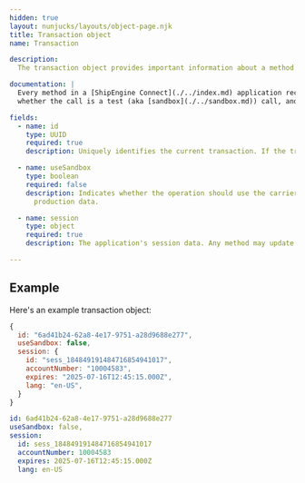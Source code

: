 ```yaml
---
hidden: true
layout: nunjucks/layouts/object-page.njk
title: Transaction object
name: Transaction

description:
  The transaction object provides important information about a method invocation. It also allows you to pass session state between methods, which is especially important for authentication credentials.

documentation: |
  Every method in a [ShipEngine Connect](./../index.md) application receives a transaction object as the first parameter. This object contains useful information about the method invocation, such as a unique `transactionID`,
  whether the call is a test (aka [sandbox](./../sandbox.md)) call, and session state such as authentication credentials.

fields:
  - name: id
    type: UUID
    required: true
    description: Uniquely identifies the current transaction. If the transaction is retried, then this `id` will remain the same. You can use this to detect and prevent duplicate operations.

  - name: useSandbox
    type: boolean
    required: false
    description: Indicates whether the operation should use the carrier's [sandbox](./../sandbox.md) or development API rather than the normal production API. If `useSandbox` is `true`, then the operation MUST NOT incur any actual costs or affect
      production data.

  - name: session
    type: object
    required: true
    description: The application's session data. Any method may update the session data, such as renewing a session token or updating a timestamp. Must be JSON serializable.

---
```



Example
-------------------------------------------------

Here's an example transaction object:

```javascript
{
  id: "6ad41b24-62a8-4e17-9751-a28d9688e277",
  useSandbox: false,
  session: {
    id: "sess_184849191484716854941017",
    accountNumber: "10004583",
    expires: "2025-07-16T12:45:15.000Z",
    lang: "en-US",
  }
}
```

```yaml
id: 6ad41b24-62a8-4e17-9751-a28d9688e277
useSandbox: false,
session:
  id: sess_184849191484716854941017
  accountNumber: 10004583
  expires: 2025-07-16T12:45:15.000Z
  lang: en-US
```
